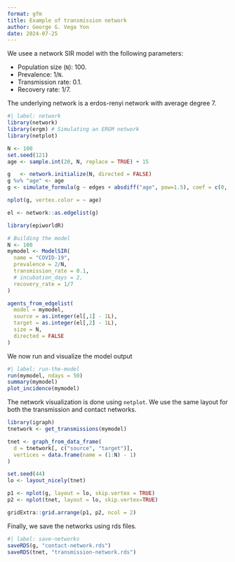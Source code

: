 ```yaml
---
format: gfm
title: Example of transmission network
author: George G. Vega Yon
date: 2024-07-25
---
```


We usee a network SIR model with the following parameters:

- Population size (`N`): 100.
- Prevalence: 1/`N`.
- Transmission rate: 0.1.
- Recovery rate: 1/7.

The underlying network is a erdos-renyi network with average degree 7.

```r
#| label: network
library(network)
library(ergm) # Simulating an ERGM network
library(netplot)

N <- 100
set.seed(121)
age <- sample.int(20, N, replace = TRUE) + 15

g   <- network.initialize(N, directed = FALSE)
g %v% "age" <- age
g <- simulate_formula(g ~ edges + absdiff("age", pow=1.5), coef = c(0, -1))

nplot(g, vertex.color = ~ age)
```

```r
el <- network::as.edgelist(g)

library(epiworldR)

# Building the model
N <- 100
mymodel <- ModelSIR(
  name = "COVID-19",
  prevalence = 2/N,
  transmission_rate = 0.1,
  # incubation_days = 2,
  recovery_rate = 1/7
)

agents_from_edgelist(
  model = mymodel,
  source = as.integer(el[,1] - 1L),
  target = as.integer(el[,2] - 1L),
  size = N,
  directed = FALSE
)
```

We now run and visualize the model output

```r
#| label: run-the-model
run(mymodel, ndays = 50)
summary(mymodel)
plot_incidence(mymodel)
```

The network visualization is done using `netplot`. We use the same layout for both the transmission and contact networks.

```r
library(igraph)
tnetwork <- get_transmissions(mymodel)

tnet <- graph_from_data_frame(
  d = tnetwork[, c("source", "target")],
  vertices = data.frame(name = (1:N) - 1)
)

set.seed(44)
lo <- layout_nicely(tnet)

p1 <- nplot(g, layout = lo, skip.vertex = TRUE)
p2 <- nplot(tnet, layout = lo, skip.vertex=TRUE)

gridExtra::grid.arrange(p1, p2, ncol = 2)
```

Finally, we save the networks using rds files.

```r
#| label: save-networks
saveRDS(g, "contact-network.rds")
saveRDS(tnet, "transmission-network.rds")
```